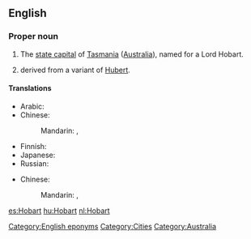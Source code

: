 ==English==
{{wikipedia}}

===Proper noun===
{{en-proper noun}}

# The [[state capital]] of [[Tasmania]] ([[Australia]]), named for a Lord Hobart.
# {{surname|[[patronymic]] English|from=given names|dot=}} derived from a variant of [[Hubert]].

====Translations====
{{trans-top|capital of Tasmania}}
* Arabic: {{t|ar|هوبارت|m|tr=hubart}}
* Chinese:
*: Mandarin: {{t-|cmn|霍巴特|tr=Huòbātè|sc=Hani}},  {{t-|cmn|荷巴特|tr=Hébātè|sc=Hani}}
{{trans-mid}}
* Finnish: {{t-|fi|Hobart}}
* Japanese: {{t|ja|ホバート|tr=Hobāto}}
* Russian: {{t|ru|Хобарт|m|tr=Xóbart}}
{{trans-bottom}}

{{trans-top|surname}}
* Chinese:
*: Mandarin: {{t-|cmn|霍巴特|tr=Huòbātè|sc=Hani}},  {{t-|cmn|荷巴特|tr=Hébātè|sc=Hani}}
{{trans-mid}}
{{trans-bottom}}

[[Category:English eponyms]]
[[Category:Cities]]
[[Category:Australia]]

[[es:Hobart]]
[[hu:Hobart]]
[[nl:Hobart]]